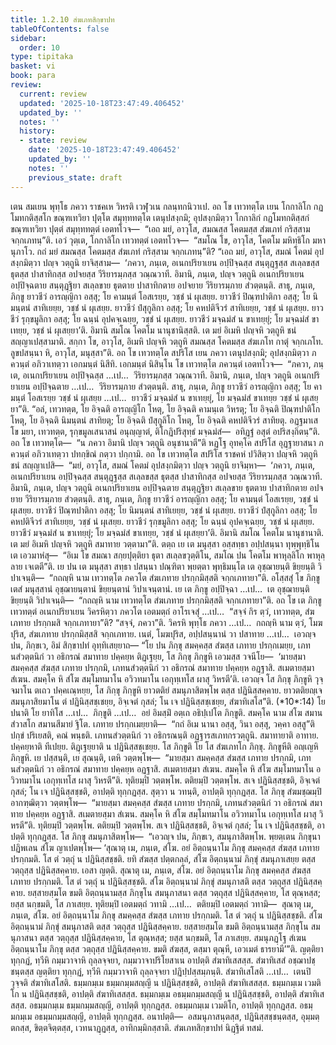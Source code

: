 ```yaml
---
title: 1.2.10 สํฆเภทสิกฺขาปท
tableOfContents: false
sidebar:
  order: 10
type: tipitaka
basket: vi
book: para
review:
  current: review
  updated: '2025-10-18T23:47:49.406452'
  updated_by: ''
  notes: ''
  history:
  - state: review
    date: '2025-10-18T23:47:49.406452'
    updated_by: ''
    notes: ''
    previous_state: draft
---
```



<DynamicBreadcrumb />


<ReviewStatus review={frontmatter.review} showDetails={true} />

<HypothesisAnnotation frontmatter={frontmatter} />

<Division number="409" book="para" e="ch" v="1" p="263">

<Paragraph number="1673" book="para">
เตน สมเยน พุทฺโธ ภควา ราชคเห วิหรติ เวฬุวเน กลนฺทกนิวาเป. อถ โข เทวทตฺโต เยน โกกาลิโก กฏโมทกติสฺสโก ขณฺฑเทวิยา ปุตฺโต สมุทฺททตฺโต เตนุปสงฺกมิ; อุปสงฺกมิตฺวา โกกาลิกํ กฏโมทกติสฺสกํ ขณฺฑเทวิยา ปุตฺตํ สมุทฺททตฺตํ เอตทโวจ—  “เอถ มยํ, อาวุโส, สมณสฺส โคตมสฺส สํฆเภทํ กริสฺสาม จกฺกเภทนฺ”ติ. เอวํ วุตฺเต, โกกาลิโก เทวทตฺตํ เอตทโวจ—  “สมโณ โข, อาวุโส, โคตโม มหิทฺธิโก มหานุภาโว. กถํ มยํ สมณสฺส โคตมสฺส สํฆเภทํ กริสฺสาม จกฺกเภทนฺ”ติ? “เอถ มยํ, อาวุโส, สมณํ โคตมํ อุปสงฺกมิตฺวา ปญฺจ วตฺถูนิ ยาจิสฺสาม—  ‘ภควา, ภนฺเต, อเนกปริยาเยน อปฺปิจฺฉสฺส สนฺตุฏฺฐสฺส สเลฺลขสฺส ธุตสฺส ปาสาทิกสฺส อปจยสฺส วีริยารมฺภสฺส วณฺณวาที. อิมานิ, ภนฺเต, ปญฺจ วตฺถูนิ อเนกปริยาเยน อปฺปิจฺฉตาย สนฺตุฏฺฐิยา สเลฺลขาย ธุตตาย ปาสาทิกตาย อปจยาย วีริยารมฺภาย สํวตฺตนฺติ. สาธุ, ภนฺเต, ภิกฺขู ยาวชีวํ อารญฺญิกา อสฺสุ; โย คามนฺตํ โอสเรยฺย, วชฺชํ นํ ผุเสยฺย. ยาวชีวํ ปิณฺฑปาติกา อสฺสุ; โย นิมนฺตนํ สาทิเยยฺย, วชฺชํ นํ ผุเสยฺย. ยาวชีวํ ปํสุกูลิกา อสฺสุ; โย คหปติจีวรํ สาทิเยยฺย, วชฺชํ นํ ผุเสยฺย. ยาวชีวํ รุกฺขมูลิกา อสฺสุ; โย ฉนฺนํ อุปคจฺเฉยฺย, วชฺชํ นํ ผุเสยฺย. ยาวชีวํ มจฺฉมํสํ น ขาเทยฺยุํ; โย มจฺฉมํสํ ขาเทยฺย, วชฺชํ นํ ผุเสยฺยา’ติ. อิมานิ สมโณ โคตโม นานุชานิสฺสติ. เต มยํ อิเมหิ ปญฺจหิ วตฺถูหิ ชนํ สญฺญาเปสฺสามาติ. สกฺกา โข, อาวุโส, อิเมหิ ปญฺจหิ วตฺถูหิ สมณสฺส โคตมสฺส สํฆเภโท กาตุํ จกฺกเภโท. ลูขปสนฺนา หิ, อาวุโส, มนุสฺสา”ติ.
</Paragraph>

<Paragraph number="1674" book="para">
อถ โข เทวทตฺโต สปริโส เยน ภควา เตนุปสงฺกมิ; อุปสงฺกมิตฺวา ภควนฺตํ อภิวาเทตฺวา เอกมนฺตํ นิสีทิ. เอกมนฺตํ นิสินฺโน โข เทวทตฺโต ภควนฺตํ เอตทโวจ—  “ภควา, ภนฺเต, อเนกปริยาเยน อปฺปิจฺฉสฺส …เป…  วีริยารมฺภสฺส วณฺณวาที. อิมานิ, ภนฺเต, ปญฺจ วตฺถูนิ อเนกปริยาเยน อปฺปิจฺฉตาย …เป…  วีริยารมฺภาย สํวตฺตนฺติ. สาธุ, ภนฺเต, ภิกฺขู ยาวชีวํ อารญฺญิกา อสฺสุ; โย คามนฺตํ โอสเรยฺย วชฺชํ นํ ผุเสยฺย …เป…  ยาวชีวํ มจฺฉมํสํ น ขาเทยฺยุํ, โย มจฺฉมํสํ ขาเทยฺย วชฺชํ นํ ผุเสยฺยา”ติ. “อลํ, เทวทตฺต, โย อิจฺฉติ อารญฺญิโก โหตุ, โย อิจฺฉติ คามนฺเต วิหรตุ; โย อิจฺฉติ ปิณฺฑปาติโก โหตุ, โย อิจฺฉติ นิมนฺตนํ สาทิยตุ; โย อิจฺฉติ ปํสุกูลิโก โหตุ, โย อิจฺฉติ คหปติจีวรํ สาทิยตุ. อฏฺฐมาเส โข มยา, เทวทตฺต, รุกฺขมูลเสนาสนํ อนุญฺญาตํ, ติโกฏิปริสุทฺธํ มจฺฉมํสํ—  อทิฏฺฐํ อสุตํ อปริสงฺกิตนฺ”ติ. อถ โข เทวทตฺโต—  “น ภควา อิมานิ ปญฺจ วตฺถูนิ อนุชานาตี”ติ หฏฺโฐ อุทคฺโค สปริโส อุฏฺฐายาสนา ภควนฺตํ อภิวาเทตฺวา ปทกฺขิณํ กตฺวา ปกฺกามิ.
</Paragraph>

</Division>
<Division number="410" book="para" e="ch" v="1" p="264">

<Paragraph number="1675" book="para">
อถ โข เทวทตฺโต สปริโส ราชคหํ ปวิสิตฺวา ปญฺจหิ วตฺถูหิ ชนํ สญฺญาเปสิ—  “มยํ, อาวุโส, สมณํ โคตมํ อุปสงฺกมิตฺวา ปญฺจ วตฺถูนิ ยาจิมฺหา—  ‘ภควา, ภนฺเต, อเนกปริยาเยน อปฺปิจฺฉสฺส สนฺตุฏฺฐสฺส สเลฺลขสฺส ธุตสฺส ปาสาทิกสฺส อปจยสฺส วีริยารมฺภสฺส วณฺณวาที. อิมานิ, ภนฺเต, ปญฺจ วตฺถูนิ อเนกปริยาเยน อปฺปิจฺฉตาย สนฺตุฏฺฐิยา สเลฺลขาย ธุตตาย ปาสาทิกตาย อปจยาย วีริยารมฺภาย สํวตฺตนฺติ. สาธุ, ภนฺเต, ภิกฺขู ยาวชีวํ อารญฺญิกา อสฺสุ; โย คามนฺตํ โอสเรยฺย, วชฺชํ นํ ผุเสยฺย. ยาวชีวํ ปิณฺฑปาติกา อสฺสุ; โย นิมนฺตนํ สาทิเยยฺย, วชฺชํ นํ ผุเสยฺย. ยาวชีวํ ปํสุกูลิกา อสฺสุ; โย คหปติจีวรํ สาทิเยยฺย, วชฺชํ นํ ผุเสยฺย. ยาวชีวํ รุกฺขมูลิกา อสฺสุ; โย ฉนฺนํ อุปคจฺเฉยฺย, วชฺชํ นํ ผุเสยฺย. ยาวชีวํ มจฺฉมํสํ น ขาเทยฺยุํ; โย มจฺฉมํสํ ขาเทยฺย, วชฺชํ นํ ผุเสยฺยา’ติ. อิมานิ สมโณ โคตโม นานุชานาติ. เต มยํ อิเมหิ ปญฺจหิ วตฺถูหิ สมาทาย วตฺตามา”ติ.
</Paragraph>

<Paragraph number="1676" book="para">
ตตฺถ เย เต มนุสฺสา อสฺสทฺธา อปฺปสนฺนา ทุพฺพุทฺธิโน เต เอวมาหํสุ—  “อิเม โข สมณา สกฺยปุตฺติยา ธุตา สเลฺลขวุตฺติโน, สมโณ ปน โคตโม พาหุลฺลิโก พาหุลฺลาย เจเตตี”ติ. เย ปน เต มนุสฺสา สทฺธา ปสนฺนา ปณฺฑิตา พฺยตฺตา พุทฺธิมนฺโต เต อุชฺฌายนฺติ ขิยฺยนฺติ วิปาเจนฺติ—  “กถญฺหิ นาม เทวทตฺโต ภควโต สํฆเภทาย ปรกฺกมิสฺสติ จกฺกเภทายา”ติ.
</Paragraph>

<Paragraph number="1677" book="para">
อโสฺสสุํ โข ภิกฺขู เตสํ มนุสฺสานํ อุชฺฌายนฺตานํ ขิยฺยนฺตานํ วิปาเจนฺตานํ. เย เต ภิกฺขู อปฺปิจฺฉา …เป…  เต อุชฺฌายนฺติ ขิยฺยนฺติ วิปาเจนฺติ—  “กถญฺหิ นาม เทวทตฺโต สํฆเภทาย ปรกฺกมิสฺสติ จกฺกเภทายา”ติ.
</Paragraph>

<Paragraph number="1678" book="para">
อถ โข เต ภิกฺขู เทวทตฺตํ อเนกปริยาเยน วิครหิตฺวา ภควโต เอตมตฺถํ อาโรเจสุํ …เป…  “สจฺจํ กิร ตฺวํ, เทวทตฺต, สํฆเภทาย ปรกฺกมสิ จกฺกเภทายา”ติ? “สจฺจํ, ภควา”ติ. วิครหิ พุทฺโธ ภควา …เป…  กถญฺหิ นาม ตฺวํ, โมฆปุริส, สํฆเภทาย ปรกฺกมิสฺสสิ จกฺกเภทาย. เนตํ, โมฆปุริส, อปฺปสนฺนานํ วา ปสาทาย …เป…  เอวญฺจ ปน, ภิกฺขเว, อิมํ สิกฺขาปทํ อุทฺทิเสยฺยาถ—
</Paragraph>

</Division>
<Division number="411" book="para" e="ch" v="1" p="265">

<Paragraph number="1679" book="para">
<Emphasis>“โย ปน ภิกฺขุ สมคฺคสฺส สํฆสฺส เภทาย ปรกฺกเมยฺย, เภทนสํวตฺตนิกํ วา อธิกรณํ สมาทาย ปคฺคยฺห ติฏฺเฐยฺย, โส ภิกฺขุ ภิกฺขูหิ เอวมสฺส วจนีโย—  ‘มายสฺมา สมคฺคสฺส สํฆสฺส เภทาย ปรกฺกมิ, เภทนสํวตฺตนิกํ วา อธิกรณํ สมาทาย ปคฺคยฺห อฏฺฐาสิ. สเมตายสฺมา สํเฆน. สมคฺโค หิ สํโฆ สมฺโมทมาโน อวิวทมาโน เอกุทฺเทโส ผาสุ วิหรตี’ติ. เอวญฺจ โส ภิกฺขุ ภิกฺขูหิ วุจฺจมาโน ตเถว ปคฺคเณฺหยฺย, โส ภิกฺขุ ภิกฺขูหิ ยาวตติยํ สมนุภาสิตพฺโพ ตสฺส ปฏินิสฺสคฺคาย. ยาวตติยญฺเจ สมนุภาสิยมาโน ตํ ปฏินิสฺสชฺเชยฺย, อิจฺเจตํ กุสลํ; โน เจ ปฏินิสฺสชฺเชยฺย, สํฆาทิเสโส”</Emphasis>ติ. (*10*:<Emphasis>14</Emphasis>)
</Paragraph>

</Division>
<Division number="412" book="para" e="ch" v="1" p="265">

<Paragraph number="1680" book="para">
<Emphasis>โย ปนา</Emphasis>ติ โย ยาทิโส …เป…  <Emphasis>ภิกฺขู</Emphasis>ติ …เป…  อยํ อิมสฺมิํ อตฺเถ อธิปฺเปโต ภิกฺขูติ.
</Paragraph>

<Paragraph number="1681" book="para">
<Emphasis>สมคฺโค</Emphasis> นาม <Emphasis>สํโฆ</Emphasis> สมานสํวาสโก สมานสีมายํ ฐิโต.
</Paragraph>

<Paragraph number="1682" book="para">
<Emphasis>เภทาย ปรกฺกเมยฺยา</Emphasis>ติ—  “กถํ อิเม นานา อสฺสุ, วินา อสฺสุ, วคฺคา อสฺสู”ติ ปกฺขํ ปริเยสติ, คณํ พนฺธติ.
</Paragraph>

<Paragraph number="1683" book="para">
<Emphasis>เภทนสํวตฺตนิกํ วา อธิกรณนฺ</Emphasis>ติ อฏฺฐารสเภทกรวตฺถูนิ.
</Paragraph>

<Paragraph number="1684" book="para">
<Emphasis>สมาทายา</Emphasis>ติ อาทาย.
</Paragraph>

<Paragraph number="1685" book="para">
<Emphasis>ปคฺคยฺหา</Emphasis>ติ ทีเปยฺย.
</Paragraph>

<Paragraph number="1686" book="para">
<Emphasis>ติฏฺเฐยฺยา</Emphasis>ติ น ปฏินิสฺสชฺเชยฺย.
</Paragraph>

<Paragraph number="1687" book="para">
<Emphasis>โส ภิกฺขู</Emphasis>ติ โย โส สํฆเภทโก ภิกฺขุ.
</Paragraph>

<Paragraph number="1688" book="para">
<Emphasis>ภิกฺขูหี</Emphasis>ติ อญฺเญหิ ภิกฺขูหิ.
</Paragraph>

<Paragraph number="1689" book="para">
เย ปสฺสนฺติ, เย สุณนฺติ, เตหิ วตฺตพฺโพ—  “มายสฺมา สมคฺคสฺส สํฆสฺส เภทาย ปรกฺกมิ, เภทนสํวตฺตนิกํ วา อธิกรณํ สมาทาย ปคฺคยฺห อฏฺฐาสิ. สเมตายสฺมา สํเฆน. สมคฺโค หิ สํโฆ สมฺโมทมาโน อวิวทมาโน เอกุทฺเทโส ผาสุ วิหรตี”ติ. ทุติยมฺปิ วตฺตพฺโพ. ตติยมฺปิ วตฺตพฺโพ. สเจ ปฏินิสฺสชฺชติ, อิจฺเจตํ กุสลํ; โน เจ ปฏินิสฺสชฺชติ, อาปตฺติ ทุกฺกฏสฺส. สุตฺวา น วทนฺติ, อาปตฺติ ทุกฺกฏสฺส. โส ภิกฺขุ สํฆมชฺฌมฺปิ อากฑฺฒิตฺวา วตฺตพฺโพ—  “มายสฺมา สมคฺคสฺส สํฆสฺส เภทาย ปรกฺกมิ, เภทนสํวตฺตนิกํ วา อธิกรณํ สมาทาย ปคฺคยฺห อฏฺฐาสิ. สเมตายสฺมา สํเฆน. สมคฺโค หิ สํโฆ สมฺโมทมาโน อวิวทมาโน เอกุทฺเทโส ผาสุ วิหรตี”ติ. ทุติยมฺปิ วตฺตพฺโพ. ตติยมฺปิ วตฺตพฺโพ. สเจ ปฏินิสฺสชฺชติ, อิจฺเจตํ กุสลํ; โน เจ ปฏินิสฺสชฺชติ, อาปตฺติ ทุกฺกฏสฺส. โส ภิกฺขุ สมนุภาสิตพฺโพ—  “เอวญฺจ ปน, ภิกฺขเว, สมนุภาสิตพฺโพ. พฺยตฺเตน ภิกฺขุนา ปฏิพเลน สํโฆ ญาเปตพฺโพ—
</Paragraph>

</Division>
<Division number="413" book="para" e="ch" v="1" p="266">

<Paragraph number="1690" book="para">
‘สุณาตุ เม, ภนฺเต, สํโฆ. อยํ อิตฺถนฺนาโม ภิกฺขุ สมคฺคสฺส สํฆสฺส เภทาย ปรกฺกมติ. โส ตํ วตฺถุํ น ปฏินิสฺสชฺชติ. ยทิ สํฆสฺส ปตฺตกลฺลํ, สํโฆ อิตฺถนฺนามํ ภิกฺขุํ สมนุภาเสยฺย ตสฺส วตฺถุสฺส ปฏินิสฺสคฺคาย. เอสา ญตฺติ.
</Paragraph>

<Paragraph number="1691" book="para">
สุณาตุ เม, ภนฺเต, สํโฆ. อยํ อิตฺถนฺนาโม ภิกฺขุ สมคฺคสฺส สํฆสฺส เภทาย ปรกฺกมติ. โส ตํ วตฺถุํ น ปฏินิสฺสชฺชติ. สํโฆ อิตฺถนฺนามํ ภิกฺขุํ สมนุภาสติ ตสฺส วตฺถุสฺส ปฏินิสฺสคฺคาย. ยสฺสายสฺมโต ขมติ อิตฺถนฺนามสฺส ภิกฺขุโน สมนุภาสนา ตสฺส วตฺถุสฺส ปฏินิสฺสคฺคาย, โส ตุณฺหสฺส; ยสฺส นกฺขมติ, โส ภาเสยฺย.
</Paragraph>

<Paragraph number="1692" book="para">
ทุติยมฺปิ เอตมตฺถํ วทามิ …เป…  ตติยมฺปิ เอตมตฺถํ วทามิ—  สุณาตุ เม, ภนฺเต, สํโฆ. อยํ อิตฺถนฺนาโม ภิกฺขุ สมคฺคสฺส สํฆสฺส เภทาย ปรกฺกมติ. โส ตํ วตฺถุํ น ปฏินิสฺสชฺชติ. สํโฆ อิตฺถนฺนามํ ภิกฺขุํ สมนุภาสติ ตสฺส วตฺถุสฺส ปฏินิสฺสคฺคาย. ยสฺสายสฺมโต ขมติ อิตฺถนฺนามสฺส ภิกฺขุโน สมนุภาสนา ตสฺส วตฺถุสฺส ปฏินิสฺสคฺคาย, โส ตุณฺหสฺส; ยสฺส นกฺขมติ, โส ภาเสยฺย.
</Paragraph>

<Paragraph number="1693" book="para">
สมนุภฏฺโฐ สํเฆน อิตฺถนฺนาโม ภิกฺขุ ตสฺส วตฺถุสฺส ปฏินิสฺสคฺคาย. ขมติ สํฆสฺส, ตสฺมา ตุณฺหี, เอวเมตํ ธารยามี’”ติ.
</Paragraph>

</Division>
<Division number="414" book="para" e="ch" v="1" p="267">

<Paragraph number="1694" book="para">
ญตฺติยา ทุกฺกฏํ, ทฺวีหิ กมฺมวาจาหิ ถุลฺลจฺจยา, กมฺมวาจาปริโยสาเน อาปตฺติ สํฆาทิเสสสฺส. สํฆาทิเสสํ อชฺฌาปชฺชนฺตสฺส ญตฺติยา ทุกฺกฏํ, ทฺวีหิ กมฺมวาจาหิ ถุลฺลจฺจยา ปฏิปฺปสฺสมฺภนฺติ.
</Paragraph>

<Paragraph number="1695" book="para">
<Emphasis>สํฆาทิเสโส</Emphasis>ติ …เป…  เตนปิ วุจฺจติ สํฆาทิเสโสติ.
</Paragraph>

</Division>
<Division number="415" book="para" e="ch" v="1" p="267">

<Paragraph number="1696" book="para">
ธมฺมกมฺเม ธมฺมกมฺมสญฺญี น ปฏินิสฺสชฺชติ, อาปตฺติ สํฆาทิเสสสฺส.
</Paragraph>

<Paragraph number="1697" book="para">
ธมฺมกมฺเม เวมติโก น ปฏินิสฺสชฺชติ, อาปตฺติ สํฆาทิเสสสฺส.
</Paragraph>

<Paragraph number="1698" book="para">
ธมฺมกมฺเม อธมฺมกมฺมสญฺญี น ปฏินิสฺสชฺชติ, อาปตฺติ สํฆาทิเสสสฺส.
</Paragraph>

<Paragraph number="1699" book="para">
อธมฺมกมฺเม ธมฺมกมฺมสญฺญี, อาปตฺติ ทุกฺกฏสฺส.
</Paragraph>

<Paragraph number="1700" book="para">
อธมฺมกมฺเม เวมติโก, อาปตฺติ ทุกฺกฏสฺส.
</Paragraph>

<Paragraph number="1701" book="para">
อธมฺมกมฺเม อธมฺมกมฺมสญฺญี, อาปตฺติ ทุกฺกฏสฺส.
</Paragraph>

</Division>
<Division number="416" book="para" e="ch" v="1" p="267">

<Paragraph number="1702" book="para">
อนาปตฺติ—  อสมนุภาสนฺตสฺส, ปฏินิสฺสชฺชนฺตสฺส, อุมฺมตฺตกสฺส, ขิตฺตจิตฺตสฺส, เวทนาฏฺฏสฺส, อาทิกมฺมิกสฺสาติ.

</Paragraph>
</Division>

<Paragraph number="1703" type="center" book="para">
สํฆเภทสิกฺขาปทํ นิฏฺฐิตํ ทสมํ.
</Paragraph>